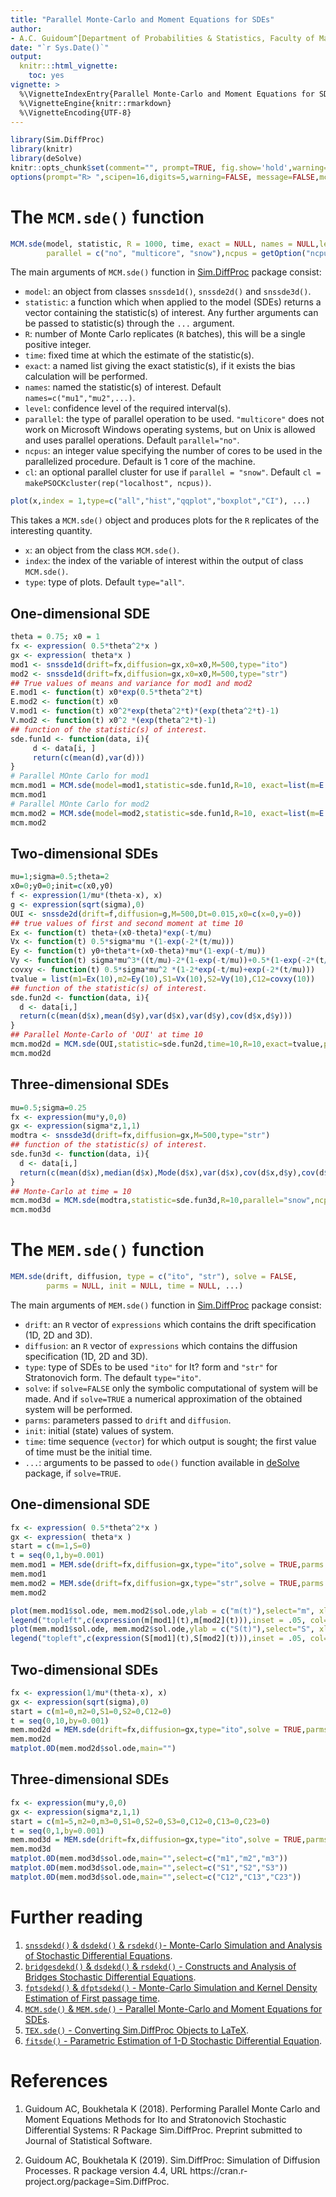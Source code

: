 ```yaml
---
title: "Parallel Monte-Carlo and Moment Equations for SDEs"
author: 
- A.C. Guidoum^[Department of Probabilities & Statistics, Faculty of Mathematics, University of Science and Technology Houari Boumediene, BP 32 El-Alia, U.S.T.H.B, Algeria, E-mail  (acguidoum@usthb.dz)] and K. Boukhetala^[Faculty of Mathematics, University of Science and Technology Houari Boumediene, BP 32 El-Alia, U.S.T.H.B, Algeria, E-mail (kboukhetala@usthb.dz)]
date: "`r Sys.Date()`"
output: 
  knitr:::html_vignette:
    toc: yes
vignette: >
  %\VignetteIndexEntry{Parallel Monte-Carlo and Moment Equations for SDEs}
  %\VignetteEngine{knitr::rmarkdown}
  %\VignetteEncoding{UTF-8}
---
```


```r
library(Sim.DiffProc)
library(knitr)
library(deSolve)
knitr::opts_chunk$set(comment="", prompt=TRUE, fig.show='hold',warning=FALSE, message=FALSE)
options(prompt="R> ",scipen=16,digits=5,warning=FALSE, message=FALSE,mc.cores=2)
```


# The `MCM.sde()` function

```r
MCM.sde(model, statistic, R = 1000, time, exact = NULL, names = NULL,level = 0.95, 
        parallel = c("no", "multicore", "snow"),ncpus = getOption("ncpus", 1L), cl = NULL, ...)
```

The main arguments of `MCM.sde()` function in  [Sim.DiffProc](https://cran.r-project.org/package=Sim.DiffProc) package consist: 

- `model`: an object from classes `snssde1d()`, `snssde2d()` and `snssde3d()`.
- `statistic`: a function which when applied to the model (SDEs) returns a vector containing the statistic(s) of interest. Any further arguments can be passed to statistic(s) through the `...` argument.
- `R`: number of Monte Carlo replicates (`R` batches), this will be a single positive integer.
- `time`: fixed time at which the estimate of the statistic(s).
- `exact`: a named list giving the exact statistic(s), if it exists the bias calculation will be performed.
- `names`: named the statistic(s) of interest. Default `names=c("mu1","mu2",...)`.
- `level`: confidence level of the required interval(s).
- `parallel`: the type of parallel operation to be used. `"multicore"` does not work on Microsoft Windows operating systems, but on Unix is allowed and uses parallel operations. Default `parallel="no"`.
- `ncpus`: an integer value specifying the number of cores to be used in the parallelized procedure. Default is 1 core of the machine.
- `cl`: an optional parallel cluster for use if `parallel = "snow"`. Default `cl = makePSOCKcluster(rep("localhost", ncpus))`.

```r
plot(x,index = 1,type=c("all","hist","qqplot","boxplot","CI"), ...)
```
This takes a `MCM.sde()` object and produces plots for the `R` replicates of the interesting quantity.

- `x`: an object from the class `MCM.sde()`.
- `index`: the index of the variable of interest within the output of class `MCM.sde()`.
- `type`: type of plots. Default `type="all"`.

## One-dimensional SDE

```r
theta = 0.75; x0 = 1
fx <- expression( 0.5*theta^2*x )
gx <- expression( theta*x )
mod1 <- snssde1d(drift=fx,diffusion=gx,x0=x0,M=500,type="ito")
mod2 <- snssde1d(drift=fx,diffusion=gx,x0=x0,M=500,type="str")
## True values of means and variance for mod1 and mod2
E.mod1 <- function(t) x0*exp(0.5*theta^2*t)
E.mod2 <- function(t) x0
V.mod1 <- function(t) x0^2*exp(theta^2*t)*(exp(theta^2*t)-1)
V.mod2 <- function(t) x0^2 *(exp(theta^2*t)-1)
## function of the statistic(s) of interest.
sde.fun1d <- function(data, i){
     d <- data[i, ]
     return(c(mean(d),var(d)))
}
# Parallel MOnte Carlo for mod1
mcm.mod1 = MCM.sde(model=mod1,statistic=sde.fun1d,R=10, exact=list(m=E.mod1(1),S=V.mod1(1)),parallel="snow",ncpus=2)
mcm.mod1
# Parallel MOnte Carlo for mod2
mcm.mod2 = MCM.sde(model=mod2,statistic=sde.fun1d,R=10, exact=list(m=E.mod2(1),S=V.mod2(1)),parallel="snow",ncpus=2)
mcm.mod2
```


## Two-dimensional SDEs

```r
mu=1;sigma=0.5;theta=2
x0=0;y0=0;init=c(x0,y0)
f <- expression(1/mu*(theta-x), x)  
g <- expression(sqrt(sigma),0)
OUI <- snssde2d(drift=f,diffusion=g,M=500,Dt=0.015,x0=c(x=0,y=0))
## true values of first and second moment at time 10
Ex <- function(t) theta+(x0-theta)*exp(-t/mu)
Vx <- function(t) 0.5*sigma*mu *(1-exp(-2*(t/mu)))
Ey <- function(t) y0+theta*t+(x0-theta)*mu*(1-exp(-t/mu))
Vy <- function(t) sigma*mu^3*((t/mu)-2*(1-exp(-t/mu))+0.5*(1-exp(-2*(t/mu))))
covxy <- function(t) 0.5*sigma*mu^2 *(1-2*exp(-t/mu)+exp(-2*(t/mu)))
tvalue = list(m1=Ex(10),m2=Ey(10),S1=Vx(10),S2=Vy(10),C12=covxy(10))
## function of the statistic(s) of interest.
sde.fun2d <- function(data, i){
  d <- data[i,]
  return(c(mean(d$x),mean(d$y),var(d$x),var(d$y),cov(d$x,d$y)))
}
## Parallel Monte-Carlo of 'OUI' at time 10
mcm.mod2d = MCM.sde(OUI,statistic=sde.fun2d,time=10,R=10,exact=tvalue,parallel="snow",ncpus=2)
mcm.mod2d
```

## Three-dimensional SDEs

```r
mu=0.5;sigma=0.25
fx <- expression(mu*y,0,0) 
gx <- expression(sigma*z,1,1)
modtra <- snssde3d(drift=fx,diffusion=gx,M=500,type="str")
## function of the statistic(s) of interest.
sde.fun3d <- function(data, i){
  d <- data[i,]
  return(c(mean(d$x),median(d$x),Mode(d$x),var(d$x),cov(d$x,d$y),cov(d$x,d$z)))
}
## Monte-Carlo at time = 10
mcm.mod3d = MCM.sde(modtra,statistic=sde.fun3d,R=10,parallel="snow",ncpus=2)
mcm.mod3d
```


# The `MEM.sde()` function

```r
MEM.sde(drift, diffusion, type = c("ito", "str"), solve = FALSE,
        parms = NULL, init = NULL, time = NULL, ...)
```

The main arguments of `MEM.sde()` function in  [Sim.DiffProc](https://cran.r-project.org/package=Sim.DiffProc) package consist: 

- `drift`: an `R` vector of `expressions` which contains the drift specification (1D, 2D and 3D).
- `diffusion`: an `R` vector of `expressions` which contains the diffusion specification (1D, 2D and 3D).
- `type`: type of SDEs to be used `"ito"` for It? form and `"str"` for Stratonovich form. The default `type="ito"`.
- `solve`: if `solve=FALSE` only the symbolic computational of system will be made. And if `solve=TRUE` a numerical approximation of the obtained system will be performed.
- `parms`: parameters passed to `drift` and `diffusion`.
- `init`: initial (state) values of system.
- `time`: time sequence (`vector`) for which output is sought; the first value of time must be the initial time.
- `...`: arguments to be passed to `ode()` function available in [deSolve](https://cran.r-project.org/package=deSolve) package, if `solve=TRUE`.

## One-dimensional SDE

```r
fx <- expression( 0.5*theta^2*x )
gx <- expression( theta*x )
start = c(m=1,S=0)
t = seq(0,1,by=0.001)
mem.mod1 = MEM.sde(drift=fx,diffusion=gx,type="ito",solve = TRUE,parms = c(theta=0.75), init = start, time = t)
mem.mod1
mem.mod2 = MEM.sde(drift=fx,diffusion=gx,type="str",solve = TRUE,parms = c(theta=0.75), init = start, time = t)
mem.mod2
```
```r
plot(mem.mod1$sol.ode, mem.mod2$sol.ode,ylab = c("m(t)"),select="m", xlab = "Time",main="",col = 2:3,lty=1)
legend("topleft",c(expression(m[mod1](t),m[mod2](t))),inset = .05, col=2:3,lty=1)
plot(mem.mod1$sol.ode, mem.mod2$sol.ode,ylab = c("S(t)"),select="S", xlab = "Time",main="",col = 2:3,lty=1)
legend("topleft",c(expression(S[mod1](t),S[mod2](t))),inset = .05, col=2:3,lty=1)
```

## Two-dimensional SDEs


```r
fx <- expression(1/mu*(theta-x), x)  
gx <- expression(sqrt(sigma),0)
start = c(m1=0,m2=0,S1=0,S2=0,C12=0)
t = seq(0,10,by=0.001)
mem.mod2d = MEM.sde(drift=fx,diffusion=gx,type="ito",solve = TRUE,parms = c(mu=1,sigma=0.5,theta=2), init = start, time = t)
mem.mod2d
matplot.0D(mem.mod2d$sol.ode,main="")
```

## Three-dimensional SDEs

```r
fx <- expression(mu*y,0,0) 
gx <- expression(sigma*z,1,1)
start = c(m1=5,m2=0,m3=0,S1=0,S2=0,S3=0,C12=0,C13=0,C23=0)
t = seq(0,1,by=0.001)
mem.mod3d = MEM.sde(drift=fx,diffusion=gx,type="ito",solve = TRUE,parms = c(mu=0.5,sigma=0.25), init = start, time = t)
mem.mod3d
matplot.0D(mem.mod3d$sol.ode,main="",select=c("m1","m2","m3"))
matplot.0D(mem.mod3d$sol.ode,main="",select=c("S1","S2","S3"))
matplot.0D(mem.mod3d$sol.ode,main="",select=c("C12","C13","C23"))
```

# Further reading

1. [`snssdekd()` & `dsdekd()` & `rsdekd()`- Monte-Carlo Simulation and Analysis of Stochastic Differential Equations](snssde.html).
2. [`bridgesdekd()` & `dsdekd()` & `rsdekd()` - Constructs and Analysis of Bridges Stochastic Differential Equations](bridgesde.html).
3. [`fptsdekd()` & `dfptsdekd()` - Monte-Carlo Simulation and Kernel Density Estimation of First passage time](fptsde.html).
4. [`MCM.sde()` & `MEM.sde()` - Parallel Monte-Carlo and Moment Equations for SDEs](mcmsde.html).
5. [`TEX.sde()` - Converting Sim.DiffProc Objects to LaTeX](sdetotex.html).
6. [`fitsde()` - Parametric Estimation of 1-D Stochastic Differential Equation](fitsde.html).


# References

1. Guidoum AC, Boukhetala K (2018). Performing Parallel Monte Carlo and Moment Equations Methods for Ito and Stratonovich Stochastic Differential Systems: R Package Sim.DiffProc. Preprint submitted to Journal of Statistical Software.

2. Guidoum AC, Boukhetala K (2019). Sim.DiffProc: Simulation of Diffusion Processes. R package version 4.4, URL https://cran.r-project.org/package=Sim.DiffProc.
    
